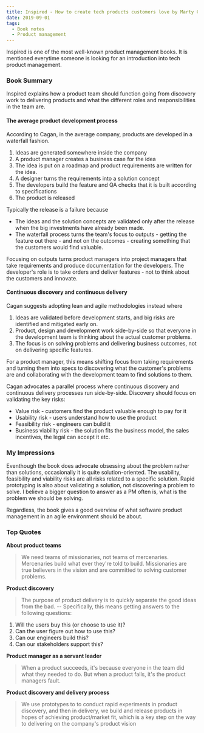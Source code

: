 ```yaml
---
title: Inspired - How to create tech products customers love by Marty Cagan
date: 2019-09-01
tags:
  - Book notes
  - Product management
---
```


Inspired is one of the most well-known product management books. It is mentioned everytime someone is looking for an introduction into tech product management.

### Book Summary
Inspired explains how a product team should function going from discovery work to delivering products and what the different roles and responsibilities in the team are.

#### The average product development process
According to Cagan, in the average company, products are developed in a waterfall fashion. 
1. Ideas are generated somewhere inside the company
2. A product manager creates a business case for the idea
3. The idea is put on a roadmap and product requirements are written for the idea.
4. A designer turns the requirements into a solution concept
5. The developers build the feature and QA checks that it is built according to specifications
6. The product is released

Typically the release is a failure because 
- The ideas and the solution concepts are validated only after the release when the big investments have already been made.
- The waterfall process turns the team's focus to outputs - getting the feature out there - and not on the outcomes - creating something that the customers would find valuable. 

Focusing on outputs turns product managers into project managers that take requirements and produce documentation for the developers. The developer's role is to take orders and deliver features - not to think about the customers and innovate. 

#### Continuous discovery and continuous delivery

Cagan suggests adopting lean and agile methodologies instead where
1. Ideas are validated before development starts, and big risks are identified and mitigated early on. 
2. Product, design and development work side-by-side so that everyone in the development team is thinking about the actual customer problems.
3. The focus is on solving problems and delivering business outcomes, not on delivering specific features.

For a product manager, this means shifting focus from taking requirements and turning them into specs to discovering what the customer's problems are and collaborating with the development team to find solutions to them. 

Cagan advocates a parallel process where continuous discovery and continuous delivery processes run side-by-side. Discovery should focus on validating the key risks:
- Value risk - customers find the product valuable enough to pay for it
- Usability risk - users understand how to use the product
- Feasibility risk - engineers can build it
- Business viability risk - the solution fits the business model, the sales incentives, the legal can accept it etc.

### My Impressions

Eventhough the book does advocate obsessing about the problem rather than solutions, occasionally it is quite solution-oriented. The usability, feasibility and viability risks are all risks related to a specific solution. Rapid prototyping  is also about validating a solution, not discovering a problem to solve. I believe a bigger question to answer as a PM often is, what is the problem we should be solving.

Regardless, the book gives a good overview of what software product management in an agile environment should be about.

### Top Quotes
**About product teams**
> We need teams of missionaries, not teams of mercenaries. Mercenaries build what ever they're told to build. Missionaries are true believers in the vision and are committed to solving customer problems.

**Product discovery**
> The purpose of product delivery is to quickly separate the good ideas from the bad. -- Specifically, this means getting answers to the following questions: 
1. Will the users buy this (or choose to use it)?
2. Can the user figure out how to use this?
3. Can our engineers build this?
4. Can our stakeholders support this?

**Product manager as a servant leader**
> When a product succeeds, it's because everyone in the team did what they needed to do. But when a product fails, it's the product managers fault.

**Product discovery and delivery process**
> We use prototypes to to conduct rapid experiments in product discovery, and then in delivery, we build and release products in hopes of achieving product/market fit, which is a key step on the way to delivering on the company's product vision



